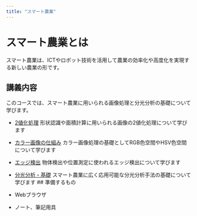 ```yaml
---
title: "スマート農業"
---
```


# スマート農業とは

スマート農業は、ICTやロボット技術を活用して農業の効率化や高度化を実現する新しい農業の形です。

## 講義内容

このコースでは、スマート農業に用いられる画像処理と分光分析の基礎について学びます。

- [2値化処理](binarization.qmd)
  形状認識や面積計算に用いられる画像の2値化処理について学びます

- [カラー画像の仕組み](color.qmd)
  カラー画像処理の基礎としてRGB色空間やHSV色空間について学びます

- [エッジ検出](edge.qmd)
  物体検出や位置測定に使われるエッジ検出について学びます

- [分光分析・基礎](spectral-analysis.qmd)
  スマート農業に広く応用可能な分光分析手法の基礎について学びます
<!--
- [分光分析・農業への応用](spectro-application.qmd)
  クロロフィル濃度やガス濃度を分光で測定する手法やマルチスペクトルカメラの仕組みについて学びます
-->
## 準備するもの

- Webブラウザ
- ノート、筆記用具